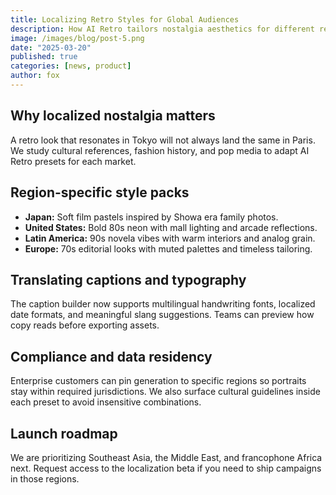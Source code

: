```yaml
---
title: Localizing Retro Styles for Global Audiences
description: How AI Retro tailors nostalgia aesthetics for different regions and campaigns.
image: /images/blog/post-5.png
date: "2025-03-20"
published: true
categories: [news, product]
author: fox
---
```


## Why localized nostalgia matters

A retro look that resonates in Tokyo will not always land the same in Paris. We study cultural references, fashion history, and pop media to adapt AI Retro presets for each market.

## Region-specific style packs

- **Japan:** Soft film pastels inspired by Showa era family photos.
- **United States:** Bold 80s neon with mall lighting and arcade reflections.
- **Latin America:** 90s novela vibes with warm interiors and analog grain.
- **Europe:** 70s editorial looks with muted palettes and timeless tailoring.

## Translating captions and typography

The caption builder now supports multilingual handwriting fonts, localized date formats, and meaningful slang suggestions. Teams can preview how copy reads before exporting assets.

## Compliance and data residency

Enterprise customers can pin generation to specific regions so portraits stay within required jurisdictions. We also surface cultural guidelines inside each preset to avoid insensitive combinations.

## Launch roadmap

We are prioritizing Southeast Asia, the Middle East, and francophone Africa next. Request access to the localization beta if you need to ship campaigns in those regions.

